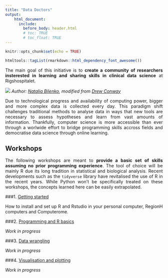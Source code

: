 ```yaml
---
title: "Data Doctors"
output: 
    html_document:
      include:
        before_body: header.html
        # toc: TRUE
        # toc_float: TRUE
---
```


```r
knitr::opts_chunk$set(echo = TRUE)

htmltools::tagList(rmarkdown::html_dependency_font_awesome())

```
<style>
body {
text-align: justify}
</style>

The main goal of this initiative is to **create a community of researchers insterested in learning and sharing skills in clinical data science** at Rigshospitalet.

![](./img/DS_venn_short.png#smaller)
*Author: [Natalia Bilenko](http://berkeleysciencereview.com/how-to-become-a-data-scientist-before-you-graduate/), modified from [Drew Conway](http://drewconway.com/zia/2013/3/26/the-data-science-venn-diagram)*

Due to technological progress and availability of computing power, bigger and more complex data is collected every day. This paradigm shift challenges traditional methods to analyse data in ways that new tools are necessary to assess hypotheses and learn from vast amounts of information. Thankfully, computer science is more accessible than ever through a worlwide effort to bridge programming skills accross fields and democratise data science through online learning.

## Workshops

The following workshops are meant to **provide a basic set of skills assuming no prior programming experience**. The tool of choice will be mainly R due its long tradition in statistical and biological analysis. Recent developments such as the `tidyverse` library have revitalised the use of R in the recent years. While Python won't be specifically treated on these workshops, the concepts learned here can be easily extrapolated.


###1. [Getting started](workshops/1_getting_started/t_getting_started.html)

How to install and set up R and Rstudio in your personal computer, RegionH computers and Computerome.

###2. [Programming and R basics](workshops/2_r_basics/t_r_basics.html)

*Work in progress*

###3. [Data wrangling](workshops/t_data_wrangling.html)

*Work in progress*

###4. [Visualisation and plotting](workshops/t_plotting.html)

*Work in progress*
